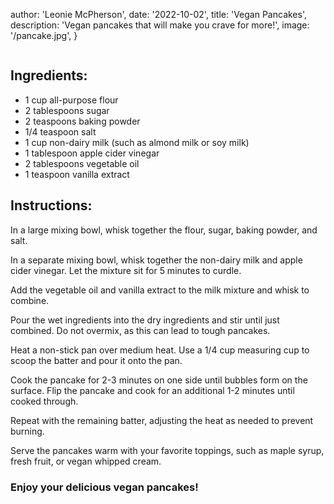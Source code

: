 
  author: 'Leonie McPherson',
  date: '2022-10-02',
  title: 'Vegan Pancakes',
  description:
    'Vegan pancakes that will make you crave for more!',
  image: '/pancake.jpg',
}


<Image className="w-full h-auto" width={500} height={500} src={meta.image} alt="" />

<h2>Ingredients:</h2>

- 1 cup all-purpose flour
- 2 tablespoons sugar
- 2 teaspoons baking powder
- 1/4 teaspoon salt
- 1 cup non-dairy milk (such as almond milk or soy milk)
- 1 tablespoon apple cider vinegar
- 2 tablespoons vegetable oil
- 1 teaspoon vanilla extract

<h2>Instructions:</h2>

In a large mixing bowl, whisk together the flour, sugar, baking powder, and salt.

In a separate mixing bowl, whisk together the non-dairy milk and apple cider vinegar. Let the mixture sit for 5 minutes to curdle.

Add the vegetable oil and vanilla extract to the milk mixture and whisk to combine.

Pour the wet ingredients into the dry ingredients and stir until just combined. Do not overmix, as this can lead to tough pancakes.

Heat a non-stick pan over medium heat. Use a 1/4 cup measuring cup to scoop the batter and pour it onto the pan.

Cook the pancake for 2-3 minutes on one side until bubbles form on the surface. Flip the pancake and cook for an additional 1-2 minutes until cooked through.

Repeat with the remaining batter, adjusting the heat as needed to prevent burning.

Serve the pancakes warm with your favorite toppings, such as maple syrup, fresh fruit, or vegan whipped cream.

<h3>Enjoy your delicious vegan pancakes!</h3>
